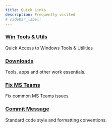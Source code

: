 ```yaml
---
title: Quick Links
description: Frequently visited
# sidebar_label:
---
```


<Columns className='item margin-bottom-lg' >

<Column className="text--left item  padding--sm">
  <Card
    shadow="tl"
    style={{ border: "1.5px solid var(--ifm-color-primary)", height: "100%" }}
  >
    <CardHeader>
      <h3>
        <a href="/docs/system-administration/cli">Win Tools & Utils</a>
      </h3>
    </CardHeader>
    <CardBody>Quick Access to Windows Tools & Utilities</CardBody>
  </Card>
</Column>

<Column className="text--left item  padding--sm">
  <Card
    shadow="tl"
    style={{ border: "1.5px solid var(--ifm-color-primary)", height: "100%" }}
  >
    <CardHeader>
      <h3>
        <a href="/docs/downloads">Downloads</a>
      </h3>
    </CardHeader>
    <CardBody>Tools, apps and other work essentials.</CardBody>
  </Card>
</Column>
</Columns> 
<Columns className='item margin-bottom-lg' >

<Column className="text--left item  padding--sm">
  <Card
    shadow="tl"
    style={{ border: "1.5px solid var(--ifm-color-primary)", height: "100%" }}
  >
    <CardHeader>
      <h3>
        <a href="/docs/guides/fix-ms-teams">Fix MS Teams</a>
      </h3>
    </CardHeader>
    <CardBody>Fix common MS Teams issues</CardBody>
  </Card>
</Column>

<Column className="text--left item  padding--sm">
  <Card
    shadow="tl"
    style={{ border: "1.5px solid var(--ifm-color-primary)", height: "100%" }}
  >
    <CardHeader>
      <h3>
        <a href="/community/issue/conventional-commits-examples">Commit Message</a>
      </h3>
    </CardHeader>
    <CardBody>
 Standard code style and formatting conventions.
    </CardBody>
  </Card>
</Column>
</Columns>
